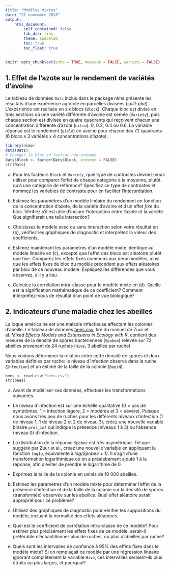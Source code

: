 ```yaml
---
title: "Modèles mixtes"
date: "21 novembre 2018"
output: 
    html_document:
        self_contained: false
        lib_dir: libs
        theme: spacelab
        toc: true
        toc_float: true
---
```


```r
knitr::opts_chunk$set(echo = TRUE, message = FALSE, warning = FALSE)
```


## 1. Effet de l'azote sur le rendement de variétés d'avoine

Le tableau de données `Oats` inclus dans le package *nlme* présente les résultats d'une expérience agricole en parcelles divisées (*split-plot*). L'expérience est réalisée en six blocs (`Block`). Chaque bloc est divisé en trois sections où une variété différente d'avoine est semée (`Variety`), puis chaque section est divisée en quatre quadrants qui reçoivent chacun une concentration différente d'azote (`nitro`): 0, 0.2, 0.4 ou 0.6. La variable réponse est le rendement (`yield`) en avoine pour chacun des 72 quadrants (6 blocs x 3 variétés x 4 concentrations d'azote).

```r
library(nlme)
data(Oats)
# Changer le bloc en facteur non-ordonné
Oats$Block <- factor(Oats$Block, ordered = FALSE)
str(Oats)
```

(a) Pour les facteurs `Block` et `Variety`, quel type de contrastes devriez-vous utiliser pour comparer l'effet de chaque catégorie à la moyenne, plutôt qu'à une catégorie de référence? Spécifiez ce type de contrastes et nommez les variables de contraste pour en faciliter l'interprétation.

(b) Estimez les paramètres d'un modèle linéaire du rendement en fonction de la concentration d'azote, de la variété d'avoine et d'un effet *fixe* du bloc. Vérifiez s'il est utile d'inclure l'interaction entre l'azote et la variété. Que signifierait une telle interaction?

(c) Choisissez le modèle avec ou sans interaction selon votre résultat en (b), vérifiez les graphiques de diagnostic et interprétez la valeur des coefficients.

(d) Estimez maintenant les paramètres d'un modèle mixte identique au modèle linéaire en (c), excepté que l'effet des blocs est aléatoire plutôt que fixe. Comparez les effets fixes communs aux deux modèles, ainsi que les effets fixes de bloc du modèle précédent aux effets aléatoires par bloc de ce nouveau modèle. Expliquez les différences que vous observez, s'il y a lieu.

(e) Calculez la corrélation intra-classe pour le modèle mixte en (d). Quelle est la signification mathématique de ce coefficient? Comment interprétez-vous de résultat d'un point de vue biologique?


## 2. Indicateurs d'une maladie chez les abeilles

La loque américaine est une maladie infectieuse affectant les colonies d'abeille. Le tableau de données [bees.csv](bees.csv), tiré du manuel de Zuur et al. *Mixed Effects Models and Extensions in Ecology with R*, contient des mesures de la densité de spores bactériennes (`Spobee`) relevée sur 72 abeilles provenant de 24 ruches (`Hive`, 3 abeilles par ruche). 

Nous voulons déterminer la relation entre cette densité de spores et deux variables définies par ruche: le niveau d'infection observé dans la ruche (`Infection`) et un estimé de la taille de la colonie (`BeesN`).

```r
bees <- read.csv("bees.csv")
str(bees)
```

(a) Avant de modéliser ces données, effectuez les transformations suivantes.

- Le niveau d'infection est sur une échelle qualitative (0 = pas de symptômes, 1 = infection légere, 2 = modérée et 3 = sévère). Puisque nous avons très peu de ruches pour les différents niveaux d'infection (1 de niveau 1, 1 de niveau 2 et 2 de niveau 3), créez une nouvelle variable binaire `pres_inf` qui indique la présence (niveaux 1 à 3) ou l'absence (niveau 0) d'infection. 

- La distribution de la réponse `Spobee` est très asymétrique. Tel que suggéré par Zuur et al., créez une nouvelle variable en appliquant la fonction `log1p`, équivalente à *log(Spobee + 1)*. Il s'agit d'une transformation logarithmique où on a préalabement ajouté 1 à la réponse, afin d'éviter de prendre le logarithme de 0.

- Exprimez la taille de la colonie en unités de 10 000 abeilles.

(b) Estimez les paramètres d'un modèle mixte pour déterminer l'effet de la présence d'infection et de la taille de la colonie sur la densité de spores (transformée) observée sur les abeilles. Quel effet aléatoire serait approprié pour ce problème?

(c) Utilisez des graphiques de diagnostic pour vérifier les suppositions du modèle, incluant la normalité des effets aléatoires.

(d) Quel est le coefficient de corrélation intra-classe de ce modèle? Pour estimer plus précisément les effets fixes de ce modèle, serait-il préférable d'échantillonner plus de ruches, ou plus d'abeilles par ruche?

(e) Quels sont les intervalles de confiance à 95% des effets fixes dans le modèle mixte? Si on remplaçait ce modèle par une régression linéaire ignorant complètement la variable `Hive`, ces intervalles seraient-ils plus étroits ou plus larges, et pourquoi?
